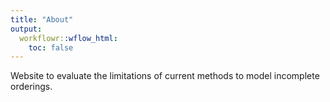 ```yaml
---
title: "About"
output:
  workflowr::wflow_html:
    toc: false
---
```


Website to evaluate the limitations of current methods to model incomplete orderings.
